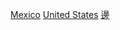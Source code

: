 {{Commonscat|Borders of the United States-Mexico}}

[[Category:美國邊界|Mexico]]
[[Category:墨西哥邊界|United States]]
[[Category:美墨關係|邊]]